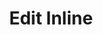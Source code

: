---
title: Edit Inline
category: Form
description: An inline field that can be edited.
status: todo
---